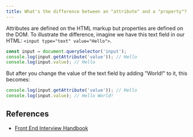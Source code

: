 ```yaml
---
title: What's the difference between an "attribute" and a "property"?
---
```


Attributes are defined on the HTML markup but properties are defined on the DOM. To illustrate the difference, imagine we have this text field in our HTML: `<input type="text" value="Hello">`.

```js
const input = document.querySelector('input');
console.log(input.getAttribute('value')); // Hello
console.log(input.value); // Hello
```

But after you change the value of the text field by adding "World!" to it, this becomes:

```js
console.log(input.getAttribute('value')); // Hello
console.log(input.value); // Hello World!
```

## References

- [Front End Interview Handbook](https://www.frontendinterviewhandbook.com/javascript-questions)
